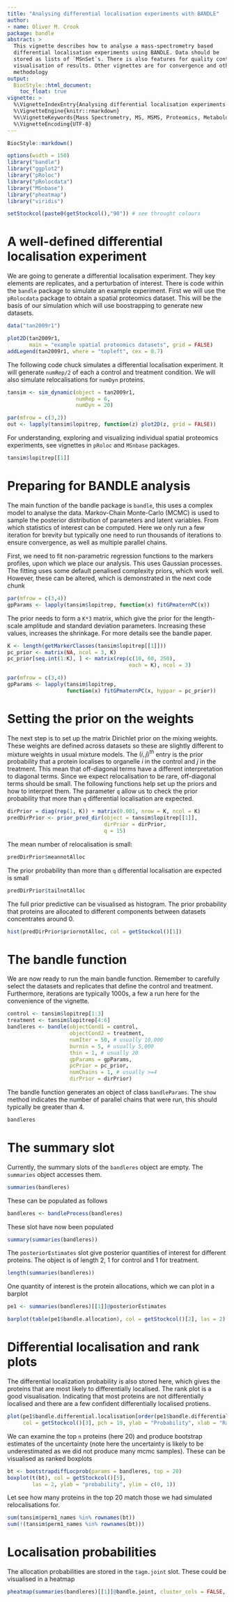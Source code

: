 ```yaml
---
title: "Analysing differential localisation experiments with BANDLE"
author:
- name: Oliver M. Crook
package: bandle
abstract: >
  This vignette describes how to analyse a mass-spectrometry based 
  differential localisation experiments using BANDLE. Data should be
  stored as lists of `MSnSet`s. There is also features for quality control and
  visualisation of results. Other vignettes are for convergence and other
  methodology
output:
  BiocStyle::html_document:
    toc_float: true
vignette: >
  %\VignetteIndexEntry{Analysing differential localisation experiments with BANDLE}
  %\VignetteEngine{knitr::rmarkdown}
  %%\VignetteKeywords{Mass Spectrometry, MS, MSMS, Proteomics, Metabolomics, Infrastructure, Quantitative}
  %\VignetteEncoding{UTF-8}
---
```


```r
BiocStyle::markdown()
```

```r
options(width = 150)
library("bandle")
library("ggplot2")
library("pRoloc")
library("pRolocdata")
library("MSnbase")
library("pheatmap")
library("viridis")

setStockcol(paste0(getStockcol(),"90")) # see throught colours
```

# A well-defined differential localisation experiment

We are going to generate a differential localisation experiment. They key 
elements are replicates, and a perturbation of interest. There is code within
the `bandle` package to simulate an example experiment. First we will use 
the `pRolocdata` package to obtain a spatial proteomics dataset. This will be
the basis of our simulation which will use boostrapping to generate new datasets.

```r
data("tan2009r1")
```

```r
plot2D(tan2009r1,
       main = "example spatial proteomics datasets", grid = FALSE)
addLegend(tan2009r1, where = "topleft", cex = 0.7)
```
The following code chuck simulates a differential localisation experiment.
It will generate `numRep/2` of each a control and treatment condition. We
will also simulate relocalisations for `numDyn` proteins.
```r

tansim <- sim_dynamic(object = tan2009r1,
                      numRep = 6,
                      numDyn = 20)

```

```r
par(mfrow = c(3,2))
out <- lapply(tansim$lopitrep, function(z) plot2D(z, grid = FALSE))
```
For understanding, exploring and visualizing individual spatial proteomics
experiments, see vignettes in `pRoloc` and `MSnbase` packages.  

```r
tansim$lopitrep[[1]]
```
# Preparing for BANDLE analysis

The main function of the bandle package is `bandle`, this uses a complex
model to analyse the data. Markov-Chain Monte-Carlo (MCMC) is used to 
sample the posterior distribution of parameters and latent variables.
From which statistics of interest can be computed. Here we only run a few iteration
for brevity but typically one need to run thousands of iterations to ensure
convergence, as well as multiple parallel chains.

First, we need to fit non-parametric regression functions to the markers profiles,
upon which we place our analysis. This uses Gaussian processes. The fitting uses
some default penalised complexity priors, which work well. However, these
can be altered, which is demonstrated in the next code chunk


```r
par(mfrow = c(3,4))
gpParams <- lapply(tansim$lopitrep, function(x) fitGPmaternPC(x))
```
The prior needs to form a `K*3` matrix, which give the prior for the length-scale
amplitude and standard deviation parameters. Increasing these values, increases
the shrinkage. For more details see the bandle paper.

```r
K <- length(getMarkerClasses(tansim$lopitrep[[1]]))
pc_prior <- matrix(NA, ncol = 3, K)
pc_prior[seq.int(1:K), ] <- matrix(rep(c(10, 60, 250),
                                       each = K), ncol = 3)
```


```r
par(mfrow = c(3,4))
gpParams <- lapply(tansim$lopitrep,
                   function(x) fitGPmaternPC(x, hyppar = pc_prior))
```

# Setting the prior on the weights

The next step is to set up the matrix Dirichlet prior on the mixing weights. These
weights are defined across datasets so these are slightly different to mixture
weights in usual mixture models. The $(i,j)^{th}$ entry is the prior probability
that a protein localises to organelle $i$ in the control and $j$ in the treatment.
This mean that off-diagonal terms have a different interpretation to diagonal terms.
Since we expect relocalisation to be rare, off-diagonal terms should be small.
The following functions help set up the priors and how to interpret them. The
parameter `q` allow us to check the prior probability that more than `q`
differential localisation are expected.

```r
dirPrior = diag(rep(1, K)) + matrix(0.001, nrow = K, ncol = K)
predDirPrior <- prior_pred_dir(object = tansim$lopitrep[[1]],
                               dirPrior = dirPrior,
                               q = 15)
```

The mean number of relocalisation is small:
```r
predDirPrior$meannotAlloc
```

The prior probability than more than `q` differential localisation are
expected is small
```r
predDirPrior$tailnotAlloc
```

The full prior predictive can be visualised as histogram. The prior probability
that proteins are allocated to different components between datasets concentrates
around 0.

```r
hist(predDirPrior$priornotAlloc, col = getStockcol()[1])
```

# The bandle function

We are now ready to run the main bandle function. Remember to carefully
select the datasets and replicates that define the control and treatment. 
Furthermore, iterations are typically $1000$s, a few a run here for the convenience
of the vignette.
```r
control <- tansim$lopitrep[1:3]
treatment <- tansim$lopitrep[4:6]
bandleres <- bandle(objectCond1 = control,
                    objectCond2 = treatment,
                    numIter = 50, # usually 10,000
                    burnin = 5, # usually 5,000
                    thin = 1, # usually 20
                    gpParams = gpParams,
                    pcPrior = pc_prior,
                    numChains = 1, # usually >=4
                    dirPrior = dirPrior)

```
The bandle function generates an object of class `bandleParams`. The `show`
method indicates the number of parallel chains that were run, this should
typically be greater than 4.
```r
bandleres
```

# The summary slot

Currently, the summary slots of the `bandleres` object are empty. The `summaries`
object accesses them.
```r
summaries(bandleres)
```
These can be populated as follows
```r
bandleres <- bandleProcess(bandleres)
```

These slot have now been populated

```r
summary(summaries(bandleres))
```
The `posteriorEstimates` slot give posterior quantities of interest for different
proteins. The object is of length 2, 1 for control and 1 for treatment.
```r
length(summaries(bandleres))
```
One quantity of interest is the protein allocations, which we can plot in a barplot
```r
pe1 <- summaries(bandleres)[[1]]@posteriorEstimates

barplot(table(pe1$bandle.allocation), col = getStockcol()[2], las = 2)

```

# Differential localisation and rank plots

The differential localization probability is also stored here, which gives
the proteins that are most likely to differentially localised. The rank plot
is a good visualisation. Indicating that most proteins are not differentially 
localised and there are a few confident differentially localised protiens.

```r
plot(pe1$bandle.differential.localisation[order(pe1$bandle.differential.localisation, decreasing = TRUE)],
     col = getStockcol()[3], pch = 19, ylab = "Probability", xlab = "Rank", main = "Differential localisation rank plot")
```
We can examine the top `n` proteins (here 20) and produce bootstrap estimates 
of the uncertainty (note here the uncertainty is likely to be underestimated
as we did not produce many mcmc samples). These can be visualised as ranked
boxplots

```r
bt <- bootstrapdiffLocprob(params = bandleres, top = 20)
boxplot(t(bt), col = getStockcol()[5],
        las = 2, ylab = "probability", ylim = c(0, 1))
```
Let see how many proteins in the top 20 match those we had simulated relocalisations
for. 
```r
sum(tansim$perm1_names %in% rownames(bt))
sum(!(tansim$perm1_names %in% rownames(bt)))
```

# Localisation probabilities 

The allocation probabilities are stored in the `tagm.joint` slot. These could
be visualised in a heatmap
```r
pheatmap(summaries(bandleres)[[1]]@bandle.joint, cluster_cols = FALSE, color = viridis(n = 25))

```

